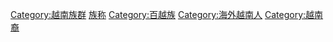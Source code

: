 {{Category more}}

[[Category:越南族群|Category:越南族群]]
[[Category:中国族群|族称]]
[[Category:百越族|Category:百越族]]
[[Category:海外越南人|Category:海外越南人]]
[[Category:越南裔|Category:越南裔]]